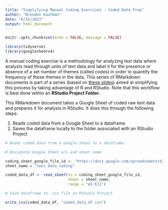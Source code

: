 ```yaml
---
title: "Simplifying Manual Coding Exercises - Coded Data Prep"
author: "Brendon Kaufman"
date: "6/15/2023"
output: html_document
---
```


```r
knitr::opts_chunk$set(echo = FALSE, message = FALSE)

library(tidyverse)
library(googlesheets4)

```

A manual coding exercise is a methodology for analyzing text data where analysts read through units of text data and label it for the presence or absence of a set number of themes (called codes) in order to quantify the frequency of those themes in the data. This series of RMarkdown documents is part of a series (based on [these slides](https://docs.google.com/presentation/d/186nlOl_pF6Xn63jRMM1Xq0RF8YnDiBtAdOBc_laLDMQ/edit#slide=id.g226e05ac205_1_113)) aimed at simplifying this process by taking advantage of R and RStudio. Note that this workflow is best done within an **RStudio Project Folder.**

This RMarkdown document takes a Google Sheet of coded raw text data and prepares it for analysis in RStudio. It does this through the following steps:

1.  Reads coded data from a Google Sheet to a dataframe
2.  Saves the dataframe locally to the folder associated with an RStudio Project

```r

# Reads coded data from a Google Sheet to a dataframe

# Designate Google Sheet url and sheet name

coding_sheet_google_file_id <- "https://docs.google.com/spreadsheets/d/1SnfiqYZ8qDDRT2iQHlWTpfxSqp7nbdiHUpqsEFTcWfg/edit#gid=1273390617"
sheet_name = "text_data_coding"

coded_data_df <- read_sheet(ss = coding_sheet_google_file_id,
                            sheet = sheet_name,
                            range = "A1:E11")

```

```r

# Save dataframe to .csv file in RStudio Project

write_csv(coded_data_df, "coded_data_df.csv")
```
